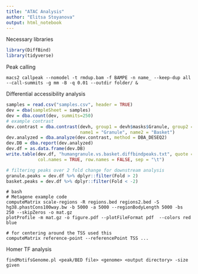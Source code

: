 ```yaml
---
title: "ATAC Analysis"
author: "Elitsa Stoyanova"
output: html_notebook
---
```


Necessary libraries 
```r
library(DiffBind)
library(tidyverse)
```


Peak calling
```
macs2 callpeak --nomodel -t rmdup.bam -f BAMPE -n name_ --keep-dup all --call-summits -g mm -B -q 0.01 --outdir folder/ &

```

Differential accessibility analysis
```r
samples = read.csv("samples.csv", header = TRUE)
dev = dba(sampleSheet = samples)
dev = dba.count(dev, summits=250)
# example contrast
dev.contrast = dba.contrast(devh, group1 = devh$masks$Granule, group2 = devh$masks$Basket, minMembers=2,
                            name1 = "Granule", name2 = "Basket")
dev.analyzed = dba.analyze(dev.contrast, method = DBA_DESEQ2)
dev.DB = dba.report(dev.analyzed)
dev.df = as.data.frame(dev.DB)
write.table(dev.df, "humangranule.vs.basket.diffbindpeaks.txt", quote = FALSE,
            col.names = TRUE, row.names = FALSE, sep = "\t")

# filtering peaks over 2 fold change for downstream analysis
granule.peaks = dev.df %>% dplyr::filter(Fold > 2)
basket.peaks = dev.df %>% dplyr::filter(Fold < -2)

```

```
# bash
# Metagene example code
computeMatrix scale-regions -R regions.bed regions2.bed -S hg38.phastCons100way.bw -b 5000 -a 5000 --regionBodyLength 5000 -bs 250 --skipZeros -o mat.gz 
plotProfile -m mat.gz -o figure.pdf --plotFileFormat pdf  --colors red blue

# for centering around the TSS used this
computeMatrix reference-point --referencePoint TSS ...
```

Homer TF analysis
```
findMotifsGenome.pl <peak/BED file> <genome> <output directory> -size given
```


